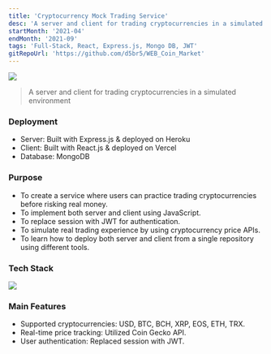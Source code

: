 ```yaml
---
title: 'Cryptocurrency Mock Trading Service'
desc: 'A server and client for trading cryptocurrencies in a simulated environment'
startMonth: '2021-04'
endMonth: '2021-09'
tags: 'Full-Stack, React, Express.js, Mongo DB, JWT'
gitRepoUrl: 'https://github.com/d5br5/WEB_Coin_Market'
---
```


![](https://user-images.githubusercontent.com/40906871/144613952-c55274d0-6009-4e79-8f56-671824ddedd4.png)

> A server and client for trading cryptocurrencies in a simulated environment

### Deployment

- Server: Built with Express.js & deployed on Heroku
- Client: Built with React.js & deployed on Vercel
- Database: MongoDB

### Purpose

- To create a service where users can practice trading cryptocurrencies before risking real money.
- To implement both server and client using JavaScript.
- To replace session with JWT for authentication.
- To simulate real trading experience by using cryptocurrency price APIs.
- To learn how to deploy both server and client from a single repository using different tools.


### Tech Stack

![](https://user-images.githubusercontent.com/40906871/180741152-e197625b-a1b6-4d27-a947-71c34dfacb4c.JPG)

### Main Features

- Supported cryptocurrencies: USD, BTC, BCH, XRP, EOS, ETH, TRX.
- Real-time price tracking: Utilized Coin Gecko API.
- User authentication: Replaced session with JWT.